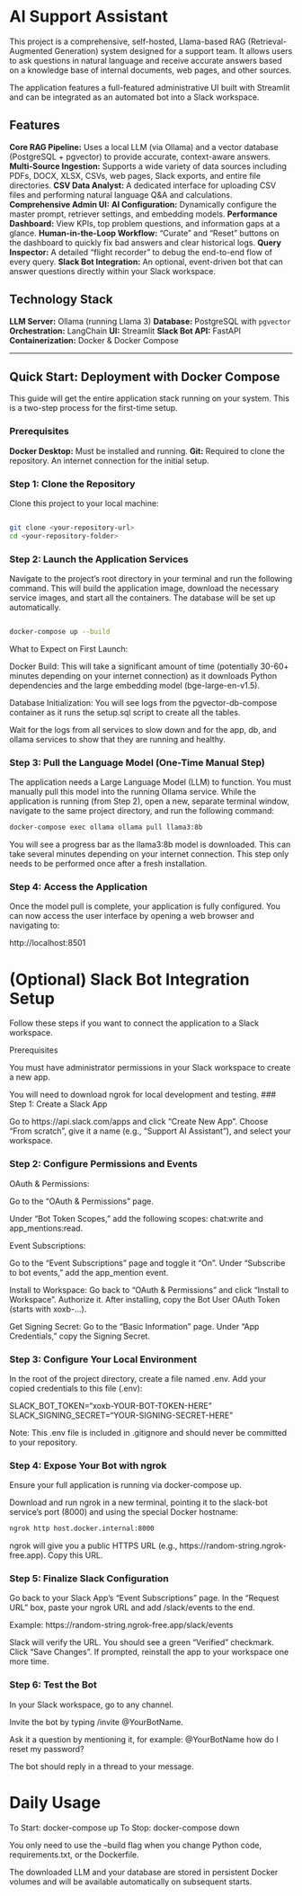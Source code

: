# AI Support Assistant

This project is a comprehensive, self-hosted, Llama-based RAG (Retrieval-Augmented Generation) system designed for a support team. It allows users to ask questions in natural language and receive accurate answers based on a knowledge base of internal documents, web pages, and other sources.

The application features a full-featured administrative UI built with Streamlit and can be integrated as an automated bot into a Slack workspace.

## Features

**Core RAG Pipeline:** Uses a local LLM (via Ollama) and a vector database (PostgreSQL + pgvector) to provide accurate, context-aware answers.
**Multi-Source Ingestion:** Supports a wide variety of data sources including PDFs, DOCX, XLSX, CSVs, web pages, Slack exports, and entire file directories.
**CSV Data Analyst:** A dedicated interface for uploading CSV files and performing natural language Q&A and calculations.
**Comprehensive Admin UI:**
**AI Configuration:** Dynamically configure the master prompt, retriever settings, and embedding models.
**Performance Dashboard:** View KPIs, top problem questions, and information gaps at a glance.
**Human-in-the-Loop Workflow:** "Curate" and "Reset" buttons on the dashboard to quickly fix bad answers and clear historical logs.
**Query Inspector:** A detailed "flight recorder" to debug the end-to-end flow of every query.
**Slack Bot Integration:** An optional, event-driven bot that can answer questions directly within your Slack workspace.

## Technology Stack

**LLM Server:** Ollama (running Llama 3)
**Database:** PostgreSQL with `pgvector`
**Orchestration:** LangChain
**UI:** Streamlit
**Slack Bot API:** FastAPI
**Containerization:** Docker & Docker Compose

---

## Quick Start: Deployment with Docker Compose

This guide will get the entire application stack running on your system. This is a two-step process for the first-time setup.

### Prerequisites

**Docker Desktop:** Must be installed and running.
**Git:** Required to clone the repository.
An internet connection for the initial setup.

### Step 1: Clone the Repository

Clone this project to your local machine:

```bash

git clone <your-repository-url>
cd <your-repository-folder>

```
### Step 2: Launch the Application Services

Navigate to the project's root directory in your terminal and run the following command. This will build the application image, download the necessary service images, and start all the containers. The database will be set up automatically.

```bash

docker-compose up --build

```

What to Expect on First Launch:

Docker Build: This will take a significant amount of time (potentially 30-60+ minutes depending on your internet connection) as it downloads Python dependencies and the large embedding model (bge-large-en-v1.5).

Database Initialization: You will see logs from the pgvector-db-compose container as it runs the setup.sql script to create all the tables.

Wait for the logs from all services to slow down and for the app, db, and ollama services to show that they are running and healthy.

### Step 3: Pull the Language Model (One-Time Manual Step)
The application needs a Large Language Model (LLM) to function. You must manually pull this model into the running Ollama service.
While the application is running (from Step 2), open a new, separate terminal window, navigate to the same project directory, and run the following command:

```Bash
docker-compose exec ollama ollama pull llama3:8b
```
You will see a progress bar as the llama3:8b model is downloaded. This can take several minutes depending on your internet connection.
This step only needs to be performed once after a fresh installation.

### Step 4: Access the Application
Once the model pull is complete, your application is fully configured. You can now access the user interface by opening a web browser and navigating to:

http://localhost:8501

# (Optional) Slack Bot Integration Setup
Follow these steps if you want to connect the application to a Slack workspace.

Prerequisites

You must have administrator permissions in your Slack workspace to create a new app.

You will need to download ngrok for local development and testing.
### Step 1: Create a Slack App

Go to https://api.slack.com/apps and click "Create New App".
Choose "From scratch", give it a name (e.g., "Support AI Assistant"), and select your workspace.

### Step 2: Configure Permissions and Events

OAuth & Permissions:

Go to the "OAuth & Permissions" page.

Under "Bot Token Scopes," add the following scopes: chat:write and app_mentions:read.

Event Subscriptions:

Go to the "Event Subscriptions" page and toggle it "On".
Under "Subscribe to bot events," add the app_mention event.

Install to Workspace:
Go back to "OAuth & Permissions" and click "Install to Workspace". Authorize it.
After installing, copy the Bot User OAuth Token (starts with xoxb-...).

Get Signing Secret:
Go to the "Basic Information" page.
Under "App Credentials," copy the Signing Secret.

### Step 3: Configure Your Local Environment
In the root of the project directory, create a file named .env.
Add your copied credentials to this file (.env):

SLACK_BOT_TOKEN="xoxb-YOUR-BOT-TOKEN-HERE"
SLACK_SIGNING_SECRET="YOUR-SIGNING-SECRET-HERE"

Note: This .env file is included in .gitignore and should never be committed to your repository.

### Step 4: Expose Your Bot with ngrok

Ensure your full application is running via docker-compose up.

Download and run ngrok in a new terminal, pointing it to the slack-bot service's port (8000) and using the special Docker hostname:

```bash
ngrok http host.docker.internal:8000
```
ngrok will give you a public HTTPS URL (e.g., https://random-string.ngrok-free.app). Copy this URL.

### Step 5: Finalize Slack Configuration

Go back to your Slack App's "Event Subscriptions" page.
In the "Request URL" box, paste your ngrok URL and add /slack/events to the end.

Example: https://random-string.ngrok-free.app/slack/events

Slack will verify the URL. You should see a green "Verified" checkmark.
Click "Save Changes".
If prompted, reinstall the app to your workspace one more time.

### Step 6: Test the Bot

In your Slack workspace, go to any channel.

Invite the bot by typing /invite @YourBotName.

Ask it a question by mentioning it, for example: @YourBotName how do I reset my password?

The bot should reply in a thread to your message.

# Daily Usage

To Start: docker-compose up
To Stop: docker-compose down

You only need to use the --build flag when you change Python code, requirements.txt, or the Dockerfile. 

The downloaded LLM and your database are stored in persistent Docker volumes and will be available automatically on subsequent starts.
